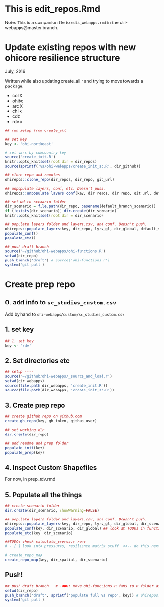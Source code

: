 # This is edit_repos.Rmd

Note: This is a companion file to `edit_webapps.rmd` in the ohi-webapps@master branch. 

# Update existing repos with new ohicore resilience structure
July, 2016

Written while also updating create_all.r and trying to move towards a package. 

- col X
- ohibc
- arc X
- chl x
- cdz
- rdv x

```r

## run setup from create_all

## set key
key <- 'ohi-northeast'

# set vars by subcountry key
source('create_init.R')   
knitr::opts_knit$set(root.dir = dir_repos)
source(sprintf('%s/ohi-webapps/create_init_sc.R', dir_github))    

## clone repo and remotes
ohirepos::clone_repo(dir_repos, dir_repo, git_url)

## unpopulate layers, conf, etc. Doesn't push. 
ohirepos::unpopulate_layers_conf(key, dir_repos, dir_repo, git_url, default_scenario)

## set wd to scenario folder
dir_scenario = file.path(dir_repo, basename(default_branch_scenario))
if (!exists(dir_scenario)) dir.create(dir_scenario)
knitr::opts_knit$set(root.dir = dir_scenario)

## populate layers folder and layers.csv, and conf. Doesn't push. 
ohirepos::populate_layers(key, dir_repo, lyrs_gl, dir_global, default_scenario, multi_nation=FALSE)
populate_conf()
populate_etc()

## push draft branch
source('~/github/ohi-webapps/ohi-functions.R')          
setwd(dir_repo)
push_branch('draft') # source('ohi-functions.r')
system('git pull')

```


# Create prep repo

## 0. add info to `sc_studies_custom.csv` 

Add by hand to `ohi-webapps/custom/sc_studies_custom.csv`

## 1. set key

```r
## 1. set key
key <- 'rdv'

```

## 2. Set directories etc

```r
## setup ----
source('~/github/ohi-webapps/_source_and_load.r')
setwd(dir_webapps)
source(file.path(dir_webapps, 'create_init.R'))
source(file.path(dir_webapps, 'create_init_sc.R'))
```

## 3. Create prep repo

```r
## create github repo on github.com
create_gh_repo(key, gh_token, github_user)

## set working dir
dir.create(dir_repo)

## add readme and prep folder
populate_init(key)
populate_prep(key)
```


## 4. Inspect Custom Shapefiles

For now, in prep_rdv.rmd


## 5. Populate all the things

```r

## create scenario folder
dir.create(dir_scenario, showWarning=FALSE)

## populate layers folder and layers.csv, and conf. Doesn't push. 
ohirepos::populate_layers(key, dir_repo, lyrs_gl, dir_global, dir_scenario, multi_nation = FALSE)
populate_conf(key, dir_scenario, dir_global) ## look at TODOs in functions.r
populate_etc(key, dir_scenario)

##TODO: check calculate_scores.r runs 
# - [ ] look into pressures, resilience matrix stuff  <<-- do this next

# create_repo_map
create_repo_map(key, dir_spatial, dir_scenario) 

```

## Push!

```r
## push draft branch   # TODO: move ohi-functions.R fxns to R folder as separate .r functions
setwd(dir_repo)
push_branch('draft', sprintf('populate full %s repo', key)) # ohirepos::
system('git pull')

```




